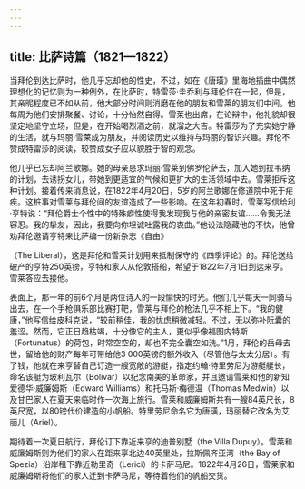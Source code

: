 ```yaml
---
---
---
```

title: 比萨诗篇（1821—1822）
---




当拜伦到达比萨时，他几乎忘却他的性史，不过，如在《唐璜》里海地插曲中偶然理想化的记忆则为一种例外，在比萨时，特雷莎·圭乔利与拜伦住在一起，但是，其亲昵程度已不如从前，他大部分时间则消磨在他的朋友和雪莱的朋友们中间。他每周为他们安排聚餐、讨论，十分怡然自得。雪莱也出席，在论辩中，他礼貌却很坚定地坚守立场，但是，在开始喝烈酒之前，就溜之大吉。特雷莎为了充实她宁静的生活，就与玛丽·雪莱成为朋友，并阅读历史以维持与玛丽的智识兴趣。拜伦不赞成特雷莎的阅读，较赞成女子应以貌胜于智的观念。

他几乎已忘却阿兰歌娜。她的母亲恳求玛丽·雪莱到佛罗伦萨去，加入她到拉韦纳的计划，去诱拐女儿，带她到更适宜的气候和更扩大的生活领域中去。雪莱拒斥这种计划。接着传来消息说，在1822年4月20日，5岁的阿兰歌娜在修道院中死于疟疾。这桩事对雪莱与拜伦间的友谊造成了一些影响。在这年初春时，雪莱写信给利·亨特说：“拜伦爵士个性中的特殊癖性使得我发现我与他的亲密友谊……令我无法容忍。我的挚友，因此，我要向你坦诚吐露我的衷曲。”他设法隐藏他的不快，他曾劝拜伦邀请亨特来比萨编一份新杂志《自由》

（The Liberal），这是拜伦和雪莱计划用来抵制保守的《四季评论》的。拜伦送给破产的亨特250英镑，亨特和家人从伦敦搭船，希望于1822年7月1日到达来亨。雪莱答应去接他。

表面上，那一年的前6个月是两位诗人的一段愉快的时光。他们几乎每天一同骑马出去，在一个手枪俱乐部比赛打靶，雪莱与拜伦的枪法几乎不相上下。“我的健康，”他写信给皮科克说，“较前稍佳，我的忧虑稍微减轻。不过，无以弥补阮囊的羞涩。然而，它正日趋枯竭，十分像它的主人，更似乎像福图内特斯（Fortunatus）的荷包，时常空空的，却也不完全囊空如洗。”1月，拜伦的岳母去世，留给他的财产每年可带给他3 000英镑的额外收入（尽管他与太太分居）。有了钱，他就在来亨替自己订造一艘宽敞的游艇，指定约翰·特里劳尼为游艇艇长，命名该艇为玻利瓦尔（Bolivar）以纪念南美的革命家，并且邀请雪莱和他的新知爱德华·威廉姆斯（Edward Williams）和托马斯·梅德温（Thomas Medwin）以及甘巴家人在夏天来临时作一次海上旅行。雪莱和威廉姆斯共有一艘84英尺长，8英尺宽，以80镑代价建造的小帆船。特里劳尼命名它为唐璜，玛丽替它改名为艾丽儿（Ariel）。

期待着一次夏日航行，拜伦订下靠近来亨的迪普别墅（the Villa Dupuy）。雪莱和威廉姆斯则为他们的家人在距来享北边40英里处，拉斯佩齐亚湾（the Bay of Spezia）沿岸租下靠近勒里奇（Lerici）的卡萨马尼。1822年4月26日，雪莱家和威廉姆斯将他们的家人迁到卡萨马尼，等待着他们的帆船交货。